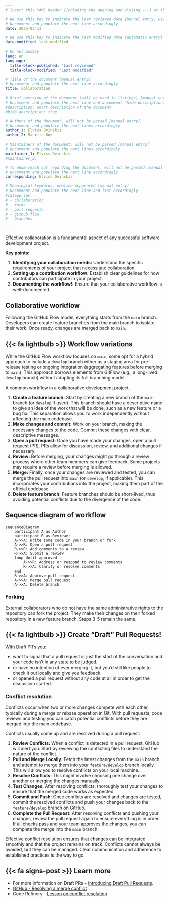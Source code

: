 ```yaml
---
# Insert this YAML header (including the opening and closing ---) at the beginning of the document and fill it out accordingly

# We use this key to indicate the last reviewed date [manual entry, use YYYY-MM-DD]
# Uncomment and populate the next line accordingly
date: 2025-02-13

# We use this key to indicate the last modified date [automatic entry]
date-modified: last-modified

# Do not modify
lang: en
language: 
  title-block-published: "Last reviewed"
  title-block-modified: "Last modified"

# Title of the document [manual entry]
# Uncomment and populate the next line accordingly
title: Collaboration

# Brief overview of the document (will be used in listings) [manual entry]
# Uncomment and populate the next line and uncomment "hide-description: true".
#description: Short description of the document
#hide-description: true

# Authors of the document, will not be parsed [manual entry]
# Uncomment and populate the next lines accordingly
author_1: Elviss Dvinskis
author_2: Maurits Kok

# Maintainers of the document, will not be parsed [manual entry]
# Uncomment and populate the next lines accordingly
maintainer_1: Elviss Dvinskis
#maintainer_2:

# To whom reach out regarding the document, will not be parsed [manual entry]
# Uncomment and populate the next line accordingly
corresponding: Elviss Dvinskis

# Meaningful keywords, newline separated [manual entry]
# Uncomment and populate the next line and list accordingly
#categories: 
# - collaboration
# - forks
# - pull requests
# - github flow
# - branches

---
```


Effective collaboration is a fundamental aspect of any successful software development project.

**Key points:**

1. **Identifying your collaboration needs:** Understand the specific requirements of your project that necessitate collaboration.
1. **Setting up a contribution workflow:** Establish clear guidelines for how contributors can participate in your project.
1. **Documenting the workflow!:** Ensure that your collaborative workflow is well-documented.

## Collaborative workflow

Following the GitHub Flow model, everything starts from the `main` branch. Developers can create feature branches from the main branch to isolate their work. Once ready, changes are merged back to `main`. 

::: {.callout-tip appearance="simple" icon="false"}
## {{< fa lightbulb >}} Workflow variations
While the GitHub Flow workflow focuses on `main`, some opt for a hybrid approach to include a `develop` branch either as a staging area for pre-release testing or ongoing integration (aggregating features before merging to `main`). This approach borrows elements from GitFlow  (e.g., a long-lived `develop` branch) without adopting its full branching model.
:::

A common workflow in a collaborative development project.

1. **Create a feature branch:** Start by creating a new branch of the `main` branch (or `develop` if used). This branch should have a descriptive name to give an idea of the work that will be done, such as a new feature or a bug fix. This separation allows you to work independently without affecting the main codebase.
2. **Make changes and commit:** Work on your branch, making the necessary changes to the code. Commit these changes with clear, descriptive messages.
3. **Open a pull request:** Once you have made your changes, open a pull request (PR). PRs allow for discussion, review, and additional changes if necessary. 
4. **Review:** Before merging, your changes might go through a review process where other team members can give feedback. Some projects may require a review before merging is allowed.
5. **Merge:** Finally, once your changes are reviewed and tested, you can merge the pull request into `main` (or `develop`, if applicable). This incorporates your contributions into the project, making them part of the official codebase.
6. **Delete feature branch:** Feature branches should be short-lived, thus avoiding potential conflicts due to the divergence of the code.

::: {.callout-note collapse="true"} 
## Sequence diagram of workflow 
```mermaid
sequenceDiagram
    participant A as Author
    participant R as Reviewer
    A->>A: Write some code in your branch or fork
    A->>R: Open a pull request
    R->>R: Add comments to a review
    R->>A: Submit a review
    loop Until approved
        A->>R: Address or respond to review comments
        R->>A: Clarify or resolve comments
    end
    R->>A: Approve pull request
    A->>A: Merge pull request
    A->>A: Delete branch
```
:::

### Forking
External collaborators who do not have the same administrative rights to the repository can fork the project. They make their changes on their forked repository in a new feature branch. Steps 3-5 remain the same.

::: {.callout-tip appearance="simple" icon="false"}
## {{< fa lightbulb >}} **Create "Draft" Pull Requests!**
With Draft PR's you:

- want to signal that a pull request is just the start of the conversation and your code isn’t in any state to be judged.
- or have no intention of ever merging it, but you’d still like people to check it out locally and give you feedback.
- or opened a pull request without any code at all in order to get the discussion started.
:::

### Conflict resolution

Conflicts occur when two or more changes compete with each other, typically during a merge or rebase operation in Git. With pull requests, code reviews and testing you can catch potential conflicts before they are merged into the main codebase. 

Conflicts usually come up and are resolved during a pull request:

1. **Review Conflicts:** When a conflict is detected in a pull request, GitHub will alert you. Start by reviewing the conflicting files to understand the nature of the conflict.
2. **Pull and Merge Locally:** Fetch the latest changes from the `main` branch and attempt to merge them into your `feature/develop` branch locally. This will allow you to resolve conflicts on your local machine.
3. **Resolve Conflicts:** This might involve choosing one change over another or merging the changes manually.
4. **Test Changes:** After resolving conflicts, thoroughly test your changes to ensure that the merged code works as expected.
5. **Commit and Push:** Once conflicts are resolved and changes are tested, commit the resolved conflicts and push your changes back to the `feature/develop` branch on GitHub.
6. **Complete the Pull Request:** After resolving conflicts and pushing your changes, review the pull request again to ensure everything is in order. If all checks pass and your team approves the changes, you can complete the merge into the `main` branch.

Effective conflict resolution ensures that changes can be integrated smoothly and that the project remains on track. Conflicts cannot always be avoided, but they can be managed. Clear communication and adherence to established practices is the way to go.

::: {.callout-note appearance="simple" icon=false}
## {{< fa signs-post >}} Learn more
- For more information on Draft PRs - [Introducing Draft Pull Requests](https://github.blog/2019-02-14-introducing-draft-pull-requests/).
- [GitHub - Resolving a merge conflict](https://docs.github.com/en/pull-requests/collaborating-with-pull-requests/addressing-merge-conflicts/resolving-a-merge-conflict-on-github)
- Code Refinery - [Lesson on conflict resolution](https://coderefinery.github.io/git-intro/conflicts/)
:::